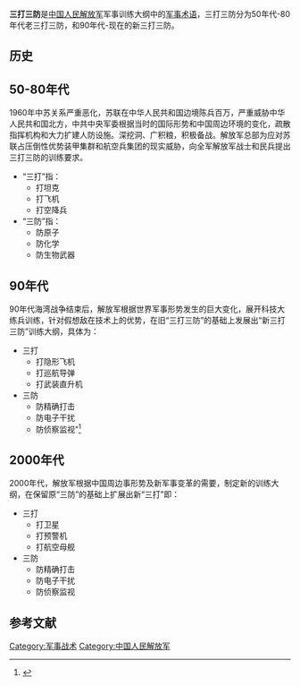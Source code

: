 {{Orphan|time=2016-12-20T10:49:57+00:00}}

{{合併到|軍事戰術|軍事學}}
{{Expand|time=2013-03-01T13:44:46+00:00 }}
{{军事}}
'''三打三防'''是[[中国人民解放军|中国人民解放军]]军事训练大纲中的[[军事术语|军事术语]]，三打三防分为50年代-80年代老三打三防，和90年代-现在的新三打三防。

==历史==
==50-80年代==
1960年中苏关系严重恶化，苏联在中华人民共和国边境陈兵百万，严重威胁中华人民共和国北方，中共中央军委根据当时的国际形势和中国周边环境的变化，疏散指挥机构和大力扩建人防设施。深挖洞、广积粮，积极备战。解放军总部为应对苏联占压倒性优势装甲集群和航空兵集团的现实威胁，向全军解放军战士和民兵提出三打三防的训练要求。
*“三打”指：
**打坦克
**打飞机
**打空降兵
*“三防”指：
**防原子
**防化学
**防生物武器

==90年代==
90年代海湾战争结束后，解放军根据世界军事形势发生的巨大变化，展开科技大练兵训练，针对假想敌在技术上的优势，在旧“三打三防”的基础上发展出“新三打三防”训练大纲，具体为：
*三打
**打隐形飞机
**打巡航导弹
**打武装直升机
*三防
**防精确打击
**防电子干扰
**防侦察监视”<ref>{{Cite web |url=http://mil.news.sina.com.cn/2000-10-13/6339.html |title=解放军的“三打三防”和新“三打三防 |accessdate=2014-02-10 |archive-date=2016-03-04 |archive-url=https://web.archive.org/web/20160304201942/http://mil.news.sina.com.cn/2000-10-13/6339.html |dead-url=no }}</ref>

==2000年代==
2000年代，解放军根据中国周边事形势及新军事变革的需要，制定新的训练大纲，在保留原“三防”的基础上扩展出新“三打”即：
*三打
**打卫星
**打预警机
**打航空母舰
*三防
**防精确打击
**防电子干扰
**防侦察监视
== 参考文献 ==
{{Reflist|2}}

[[Category:军事战术|Category:军事战术]]
[[Category:中国人民解放军|Category:中国人民解放军]]